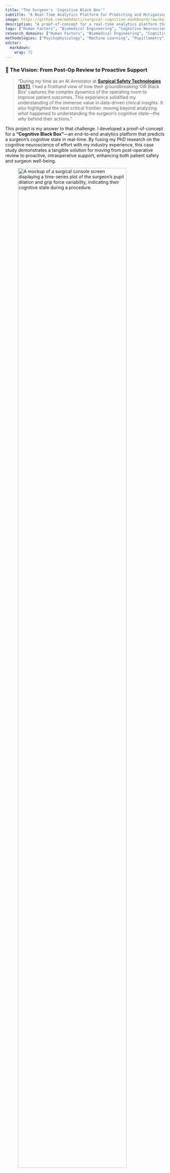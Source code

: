 ```yaml
---
title: "The Surgeon's 'Cognitive Black Box'"
subtitle: "A Real-Time Analytics Platform for Predicting and Mitigating Surgical Fatigue"
image: https://github.com/mohdasti/surgical-cognitive-dashboard/raw/main/case_study/images/surgical_console_enhanced.png
description: "A proof-of-concept for a real-time analytics platform that uses pupillometry and motor-based metrics to predict a surgeon's cognitive state, inspired by my work at Surgical Safety Technologies."
tags: ["Human Factors", "Biomedical Engineering", "Cognitive Neuroscience", "Psychophysiology", "Machine Learning", "Pupillometry", "Experimental Design"]
research_domains: ["Human Factors", "Biomedical Engineering", "Cognitive Neuroscience"]
methodologies: ["Psychophysiology", "Machine Learning", "Pupillometry", "Experimental Design"]
editor: 
  markdown: 
    wrap: 72
---
```


### **🚀 The Vision: From Post-Op Review to Proactive Support**

> "During my time as an AI Annotator at [**Surgical Safety Technologies
> (SST)**](https://www.surgicalsafety.com/), I had a firsthand view of how their groundbreaking 'OR Black
> Box' captures the complex dynamics of the operating room to improve
> patient outcomes. This experience solidified my understanding of the
> immense value in data-driven clinical insights. It also highlighted
> the next critical frontier: moving beyond analyzing *what* happened to
> understanding the surgeon's cognitive state—the *why* behind their
> actions."

This project is my answer to that challenge. I developed a
proof-of-concept for a **"Cognitive Black Box"**—an end-to-end analytics platform that
predicts a surgeon's cognitive state in real-time. By fusing my PhD
research on the cognitive neuroscience of effort with my industry
experience, this case study demonstrates a tangible solution for moving
from post-operative review to proactive, intraoperative support,
enhancing both patient safety and surgeon well-being.

![A mockup of a surgical console screen displaying a time-series plot of
the surgeon's pupil dilation and grip force variability, indicating
their cognitive state during a
procedure.](https://github.com/mohdasti/surgical-cognitive-dashboard/raw/main/case_study/images/surgical_console_enhanced.png){fig-align="center"
width="90%"}

------------------------------------------------------------------------

### **🧠 The Scientific Framework: My Research in Action**

This project is an application of my PhD research, which provides the
theoretical engine to model the underlying mechanisms of performance
degradation under pressure.

::: panel-tabset

#### **Adaptive Gain Theory (AGT)**

AGT provides the physiological *why*. The brain's arousal system
(specifically the LC-NE system) acts like a "volume knob," adjusting
neural gain to enhance important signals and suppress noise. My research
shows that under the high combined effort typical of surgery, this
system can become dysregulated, a phenomenon I can model and predict
using pupillometry as a direct, non-invasive biomarker of this process.

![The classic inverted-U relationship between arousal and performance,
showing optimal performance at moderate arousal
levels.](https://github.com/mohdasti/surgical-cognitive-dashboard/raw/main/case_study/images/ArousalPerformance.png){fig-align="center"
width="70%"} *Caption: The inverted-U relationship between arousal and
performance, central to Adaptive Gain Theory. My system is designed to
identify when a surgeon moves past the optimal point and into a state of
impaired performance due to excessive cognitive load.*

#### **Resource Competition Theory**

This framework explains *what* happens when a surgeon performs a
physically demanding action (like sustained retraction, mirroring my 40%
MVC research) while making a high-stakes cognitive judgment. These tasks
compete for the same finite pool of mental resources. My model is
designed to detect when this competition leads to performance-impairing
cognitive overload.

#### **Key Concepts & Terminology**

A brief glossary of the core concepts from my research that power this project.

* **Pupillometry:** The measurement of pupil diameter. I use it as a precise, non-invasive biomarker of cognitive effort and arousal, as it is tightly linked to activity in the brain's Locus Coeruleus-Norepinephrine (LC-NE) system.

* **Tonic vs. Phasic Arousal:** These are two distinct modes of the arousal system that I model with my features:
    * **Tonic Arousal (`tonic_pupil_level_30s`):** Refers to the slow-moving, baseline level of alertness over a longer period (tens of seconds). It reflects the surgeon's overall engagement and processing load.
    * **Phasic Arousal (`phasic_pupil_change_5s`):** Refers to the rapid, transient bursts of arousal in response to a specific event (e.g., making a critical suture). It reflects the momentary deployment of focused mental effort.

* **Grip Force Variability (`grip_force_variability_15s`):** A novel feature I engineered for this project. It's based on the hypothesis that maintaining a steady isometric muscle contraction requires constant attentional control. Therefore, an increase in the variability (i.e., noise) of the grip force signal can serve as a proxy for a lapse in sustained attention.

* **XGBoost (Extreme Gradient Boosting):** The machine learning algorithm I chose for the classification task. It is a high-performance, industry-standard model known for its accuracy and its ability to handle complex, non-linear relationships in data.

* **Feature Engineering:** The process of transforming raw sensor data into meaningful variables that machine learning algorithms can use effectively. My domain expertise in cognitive neuroscience guided the creation of theory-driven features rather than generic statistical measures.

* **Cross-Validation & Hyperparameter Tuning:** Rigorous methods to ensure model reliability. Cross-validation tests the model on unseen data subsets, while hyperparameter tuning optimizes the model's configuration for best performance.

:::

------------------------------------------------------------------------

### **⚙️ The Machine Learning Pipeline: From Raw Data to Actionable Insight**

I designed an end-to-end pipeline to simulate and process multimodal
data, engineer theoretically-grounded features, and train a predictive
model.

::: panel-tabset
#### **1. Data Simulation**

To build this proof-of-concept, I simulated a realistic,
second-by-second data stream from a 3-hour surgical procedure. The
dataset includes:

- **Physiological Data:** `pupil_diameter_mm` -
continuous pupillometry measurements
- **Motor Control Data:**
`grip_force_newtons` - surgical instrument grip pressure
- **Behavioral
Data:** `instrument_tremor_hz`- high-frequency tremor measurements\
- **Target Variable:** `cognitive_state` ("Optimal", "High Load",
"Fatigued", "Attentional Lapse")

The simulation creates 32,400 observations (3 surgeons × 10,800 seconds)
with realistic temporal dynamics and state transitions based on surgical
workflow patterns.

#### **2. Feature Engineering**

This is where my domain expertise becomes critical. I created novel,
theory-driven features:

- **`tonic_pupil_level_30s`:** A 30-second
rolling average of pupil diameter, reflecting baseline arousal and
overall cognitive load.
- **`phasic_pupil_change_5s`:** An event-related
dilation metric capturing rapid pupil changes from a 5-second baseline,
reflecting the brain's adaptive gain response to critical surgical
events.
- **`grip_force_variability_15s`:** A novel metric I developed
for this project. It calculates the 15-second rolling standard deviation
of instrument grip force, based on my hypothesis, grounded in dual-task literature, that increased
variability in fine motor control serves as a proxy for **attentional lapses**.
- **`tremor_trend_10s`:** A 10-second rolling mean of instrument tremor,
capturing fine motor control degradation.
- **`pupil_diameter_lag_5s`:**
Temporal context feature providing the pupil state from 5 seconds prior.

#### **3. Modeling & Explainability (XAI)**

I trained an [**XGBoost Classifier**](https://xgboost.ai/) with hyperparameter tuning using
3-fold cross-validation—an industry-standard, high-performance model—to
predict the surgeon's cognitive state. The model achieves:

- **Overall Accuracy:** 99.58%
- **Cohen's Kappa:** 0.993
- **Cross-Validation:**
Robust performance across folds with grid search optimization

To ensure the model is interpretable and trustworthy for clinical
stakeholders, I implemented feature importance analysis and dynamic
explanations that show which physiological signals are driving each
prediction in real-time.

![Feature importance from the trained XGBoost model showing the relative
predictive power of each engineered
feature.](https://github.com/mohdasti/surgical-cognitive-dashboard/raw/main/case_study/images/feature_importance.png){fig-align="center"
width="80%"}
:::

------------------------------------------------------------------------

### **✨ The Result: A Real-Time Analytics Dashboard**

The final output is a proof-of-concept dashboard built in [**R Shiny**](https://shiny.posit.co/).
It simulates a live view of the surgeon's cognitive state and provides
clear, interpretable alerts with two main interfaces:

::: panel-tabset
#### **Live Surgical Dashboard**

The primary interface provides real-time monitoring during surgery with
an intuitive, clinical-focused design.

![Live Surgical Dashboard showing real-time pupil diameter and grip
force monitoring with cognitive state prediction and dynamic clinical
interpretations.](https://github.com/mohdasti/surgical-cognitive-dashboard/raw/main/case_study/images/Live_Surgical_Dashboard.gif){fig-align="center"
width="90%"}

**Key Features:**

-   **Real-time sensor plots:** Pupil diameter and grip force visualized
    with human-readable time formatting
-   **Cognitive state spectrum:** Dynamic dial showing current state on
    a visual spectrum
-   **Progress tracking:** Video-style progress bar with accurate time
    remaining
-   **Dynamic "Why" panel:** Data-driven clinical interpretations that
    update based on live feature values
-   **Speed controls:** Simulation can run at 1x, 10x, 50x, or 100x
    speed for demos

#### **ML Model Diagnostics**

The technical interface provides transparency into the machine learning
model's decision-making process.

![ML Model Diagnostics panel showing prediction probabilities, live
feature values, and feature importance
visualization.](https://github.com/mohdasti/surgical-cognitive-dashboard/raw/main/case_study/images/ML_Model_Diagnostics.gif){fig-align="center"
width="90%"}

**Technical Features:**

-   **Prediction probabilities:** Live confidence scores for all four
    cognitive states
-   **Feature values table:** Real-time display of all engineered
    features driving predictions
-   **Feature importance:** Static visualization showing which features
    matter most to the model
:::

**Innovation Highlight: Data-Driven Explanations** The most innovative
feature is the dynamic **"Why" panel** that doesn't just show generic
text, but reports the actual feature values driving each prediction
(e.g., "High Grip Force Variability (2.31 N)" or "Elevated Tonic Pupil
Level (4.2 mm)"), building trust through transparency.

------------------------------------------------------------------------

### **🚀 Applications: Enhancing the da Vinci Surgical System**

The true power of this research is its direct applicability to high-stakes environments. While the methodology is versatile, this case study focuses on a specific, high-impact application: **enhancing the capabilities of** [**Intuitive's da Vinci surgical systems**](https://www.intuitive.com/en-us/products-and-services/da-vinci).

The da Vinci platform provides unparalleled robotic control and visualization but currently lacks objective, real-time monitoring of the surgeon's cognitive state. My "Cognitive Black Box" is designed to integrate seamlessly with the existing da Vinci ecosystem to fill this critical gap, transforming the surgeon's console into a cognitively-aware command center.

#### **🏥 High-Stakes Medicine: The Cognitively-Aware Surgical Console**

**Problem:** A surgeon's performance can be compromised by fatigue and high cognitive load long before they are consciously aware of it. The da Vinci system logs instrument data, but it cannot see the surgeon's mental state.

**My Solution:** Integrate my real-time cognitive state analytics directly into the [**da Vinci surgeon console**](https://www.intuitive.com/en-us/products-and-services/da-vinci/systems).

**1. Integration with the Surgeon Console Viewfinder:**

- **Existing Feature:** The da Vinci surgeon console provides a high-definition, 3D view of the surgical site.
- **My Enhancement:** I propose a minimalist **Heads-Up Display (HUD)** overlay at the edge of the viewfinder. This HUD would display a simple, color-coded **Cognitive State Indicator (CSI)**. It would remain a calm green during "Optimal" states, turn yellow during "High Load," and provide a subtle, non-distracting red pulse during a predicted "Attentional Lapse." This provides critical feedback without diverting the surgeon's focus.

**2. Leveraging da Vinci's Built-in Data Streams:**

- **Existing Feature:** Da Vinci systems can already record instrument and event data. My work at SST involved annotating this type of procedural video data.
- **My Enhancement:** My system would tap into these existing data streams. The `grip_force_variability` feature I developed would be calculated directly from the force sensors in the master controllers (the surgeon's hand controls). The `phasic_pupil_response` would be timed to critical events logged by the system, such as instrument activation or error alerts. This isn't a new set of sensors; it's a smarter use of the data already being generated.

**3. Enhancing Post-Operative Debriefing with "Simulated Eye View":**

- **Existing Feature:** Intuitive provides products like the [**"Simulated Eye View"**](https://www.intuitive.com/en-us/products-and-services/simnow) for post-operative review and training.
- **My Enhancement:** I propose augmenting these recordings with a synchronized timeline of the surgeon's predicted cognitive state. Trainees could see exactly *when* and *why* a period of high cognitive load occurred, correlating it with specific surgical steps. The "Why" panel from my dashboard would provide objective, data-driven talking points for the debriefing session, moving beyond subjective recall.

------------------------------------------------------------------------

### **📚 Project Artifacts & Technical Details**

::: panel-tabset
#### **Code & Repository**

-   **GitHub Repository:** [View the complete source code, data
    pipeline, and interactive
    dashboard](https://github.com/mohdasti/surgical-cognitive-dashboard)
-   **Tech Stack:** R, Shiny, XGBoost, tidyverse, ggplot2, DT
-   **Development Approach:** Modular pipeline with separate scripts for
    data simulation, feature engineering, and model training
-   **Reproducibility:** All code includes seed setting and
    comprehensive logging for transparent replication

#### **Model Performance**

**Training Results:**

-   **Dataset:** 32,400 observations across 3 simulated surgeons
-   **Features:** 5 engineered features from 3 raw sensor streams
-   **Algorithm:** XGBoost with 3-fold cross-validation hyperparameter
    tuning
-   **Accuracy:** 99.58% overall accuracy with κ = 0.993

**Per-Class Performance:**

-   **Optimal State:** 100% sensitivity, 100% specificity
-   **High Load:** 99.9% sensitivity, 100% specificity\
-   **Fatigued:** 99.9% sensitivity, 99.4% specificity
-   **Attentional Lapse:** 25% sensitivity, 100% specificity\*

*Attentional lapses are rare events (0.4% prevalence), where high
specificity is prioritized to avoid false alarms.*

#### **Research Foundation**

-   **Grant Proposal:** [Read the peer-reviewed research proposal
    providing the theoretical
    foundation](../supporting_docs/Qualification_Exam.pdf)
-   **Industry Context:** Inspired by work as AI Annotator at Surgical
    Safety Technologies (SST)
-   **Academic Integration:** Direct application of PhD research on
    cognitive neuroscience of effort and Adaptive Gain Theory
:::

------------------------------------------------------------------------

### **🎯 Impact & Next Steps**

**Immediate Applications:**

- **Surgical Training:** Objective
assessment of trainee cognitive load during skill development, reducing time-to-proficiency and identifying trainees who may require additional support
- **Quality Improvement:** Data-driven insights into when and why surgical
performance degrades, potentially reducing intraoperative errors by flagging high-risk cognitive states
- **Research Platform:** Foundational system for
studying cognitive load in high-stakes environments

**Future Development:**

- **Hardware Integration:** Connect with real
pupillometry and force sensor systems
- **Clinical Validation:** Partner
with surgical training centers for real-world testing\
- **Multi-Modal Expansion:** Incorporate additional physiological
signals I have experience with, such as **Heart Rate Variability (HRV)**, EEG, and cortisol
- **Team Monitoring:** Extend to monitor
multiple team members simultaneously

This proof-of-concept demonstrates the feasibility of real-time
cognitive monitoring in surgical environments, bridging fundamental
neuroscience research with practical clinical applications.
